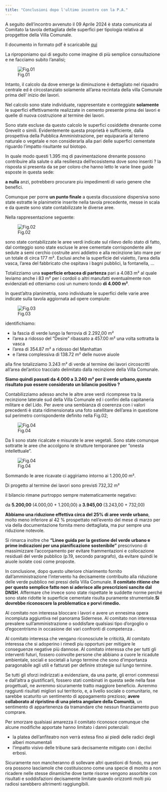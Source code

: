 ```yaml
---
title: "Conclusioni dopo l'ultimo incontro con la P.A."
---
```

A seguito dell'incontro avvenuto il 09 Aprile 2024 è stata comunicata al Comitato la tavola dettagliata delle superfici per tipologia relativa al propgettoe della Villa Comunale.

Il documento in formato pdf è scaricabile [qui](/assets/pdf/TAV%20PROG%20ESEC%201_.pdf)

La riproponiamo qui di seguito come imagine di più semplice consultazione e ne facciamo subito l'analisi;

![Fig.01](/assets/img/villa/TAV_01.jpg)

Intanto, il calcolo da dove emerge la diminuzione è dettagliato nel riquadro centrale ed è circostanziato solamente all'area recintata della villa Comunale prima dell' inizio dei lavori.

Nel calcolo sono state individuate, rappresentate e conteggiate **solamente** le superfici effettivamente realizzate in cemento presente prima dei lavori e quelle di nuova costruzione al termine dei lavori. 

Sono state escluse da questo calcolo le superfici cosiddette drenante come Grevelit o simili. Evidentemente questa proprietà è sufficiente, dalla prospettiva della Pubblica Amministrazione, per equipararla al terreno naturale o vegetale e non considerarla alla pari delle superfici cementate riguardo l'impatto risultante sul biotopo.

In quale modo questi 1.395 mq di pavimentazione drenante possono contribuire alla salute o alla resilienza dell'ecosistema dove sono inseriti ? la risposta si presenta da se per coloro che hanno letto le varie linee guide esposte in questa sede: 

**a nulla** anzi, potrebbero procurare piu impedimenti di vario genere che benefici.

Comunque per porre **un punto finale** a questa discussione dispersiva sono state estratte le planimetrie inserite nella tavola precedente, messe in scala e da queste sono state contabilizzate le diverse aree.

Nella rappresentazione seguente:

![Fig.02](/assets/img/villa/TAV_02.png)

sono state contabilizzate le aree verdi indicate sul rilievo dello stato di fatto, dal conteggio sono state escluse le aree cementate corrispondente alle sedute a semi cerchio costruite anni addietro e alla recinzione lato mare  per un totale di circa 177 m². Esclusi anche la superficie del vialetto, l'area della vasca, l'area del fabbricato che ospitava i bagni pubblici, la fontanella, ... 

Totalizziamo una **superficie erbacea di partenza** pari a 4.083 m² al quale leviamo anche i 83 m² per i cordoli o altri manufatti eventualmente non evidenziati ed otteniamo così un numero tondo **di 4.000 m²**.

In quest'altra planimetria, sono individuate le superfici delle varie aree indicate sulla tavola aggiornata ad opere compiute:

![Fig.03](/assets/img/villa/TAV_03.png)

identifichiamo:

- la fascia di verde lungo la ferrovia di 2.292,00 m²
- l'area a ridosso del "Desire" ribassato a 457.00 m² una volta sottratta la vasca
- l'area di 354.87 m² a ridosso del Manhattan
- e l'area complessiva di 138.72 m² delle nuove aiuole

alla fine totalizziamo 3.243 m² di verde al termine dei lavori circoscritti all'area del'antico tracciato delimitato dalla recinzione della Villa Comunale.

**Siamo quindi passati da 4.000 a 3.240 m² per il verde urbano,questo risultato puo essere considerato un bilancio positivo ?**

Contabilizziamo adesso anche le altre aree verdi ricomprese tra la recinzione laterale sud della Villa Comunale ed i confini della capitaneria militare e del Lido. Per avere una sembianza di coerenza con i valori precedenti è stata ridimensionata una foto satellitare dell'area in questione sul perimetro corrispondente definito nella Fig.02;

![Fig.04](/assets/img/villa/TAV_04-sovrap.png)


Da lì sono state ricalcate e misurate le aree vegetali. Sono state comunque sottratte le aree che accolgono le strutture temporanee per "onesta intellettuale". 


![Fig.04](/assets/img/villa/TAV_05-contverd.png)


Sommando le aree ricavate ci aggiriamo intorno ai 1.200,00 m².

Di progetto al termine dei lavori sono previsti 732,32 m²

il bilancio rimane purtroppo sempre matematicamente negativo:

da **5.200,00** (4.000,00 + 1.200,00) a **3.945,00** (3.243,00 + 732,00)

**Abbiamo una riduzione effettiva circa del 25% di aree verde urbano**, molto meno inferiore al 42 % prospettato nell'evento del mese di marzo per via della documentazione fornita meno dettagliata, ma pur sempre una riduzione notevole.

Si rimarca inoltre che **"Linee guida per la gestione del verde urbano e prime indicazioni per una pianificazione sostenibile"** prescrivono di massimizzare l'accorpamento per evitare frammentazioni e collocazione residuali del verde pubblico (p.19, secondo paragrafo), da evitare quindi le aiuole isolate così come proposte.

In conclusione, dopo questo ulteriore chiarimento fornito dall'amministrazione l'intervento ha decisamente contribuito alla riduzione delle verde pubblico nei pressi della Villa Comunale. **Il comitato ritiene che per questo semplice fatto non si aderisce alle prescrizioni sancite dal DNSH**. Affermare che invece sono state rispettate le suddette norme perché sono state ridotte le superficie cementate risulta puramente strumentale.**Si dovrebbe riconoscere la problematica e porvi rimedio.**

Al comitato non interessa bloccare i lavori e avere un ennesima opera incompiuta aggiuntiva nel panorama Sidernese. 
Al comitato non interessa prevalere sull'amministrazione o soddisfare qualsiasi tipo d'orgoglio o d'egocentrismo in occasione dei vari confronti di competenza .

Al comitato interessa che vengano riconosciute le criticità,
Al comitato interessa che si adoperino i rimedi piu opportuni per mitigare le conseguenze negative più dannose.
Al comitato interessa che per tutti gli interventi futuri, fossero coinvolte persone che abbiano a cuore le ricadute ambientale, sociali e societali a lungo termine che sono d'importanza paragonabile agli utili e fatturati per definire strategie sul lungo termine.

Se tutti gli sforzi indirizzati a evidenziare, da una parte, gli errori commessi e dall'altra a giustificarli, fossero stati combinati in questa sede nella fase progettuali, ne avremmo sicuramente tratto maggiore beneficio. Avremmo raggiunti risultati migliori sul territorio, e, a livello sociale o comunitario, ne sarebbe scaturito un sentimento di appagamento prezioso; **avere collaborato al ripristino di una pietra angolare della Comunità**, un sentimento di appartenenza da tramandare che nessun finanziamento puo comprare.

Per smorzare qualsiasi amarezza il comitato riconosce comunque che alcune modifiche apportate hanno limitato i danni potenziali:

- la platea dell'anfiteatro non verrà estesa fino ai piedi delle radici degli alberi monumentali
- l'impatto visivo delle tribune sarà decisamente mitigato con i declivi erbosi.

Sicuramente non mancheranno di sollevare altri questioni di fondo, ma per ora possono lasciamole che costituiscono come una specie di monito a non ricadere nelle stesse dinamiche dove tante risorse vengono assorbite con risultati e soddisfazioni decisamente limitate quando orizzonti molti più radiosi sarebbero altrimenti raggiungibili. 